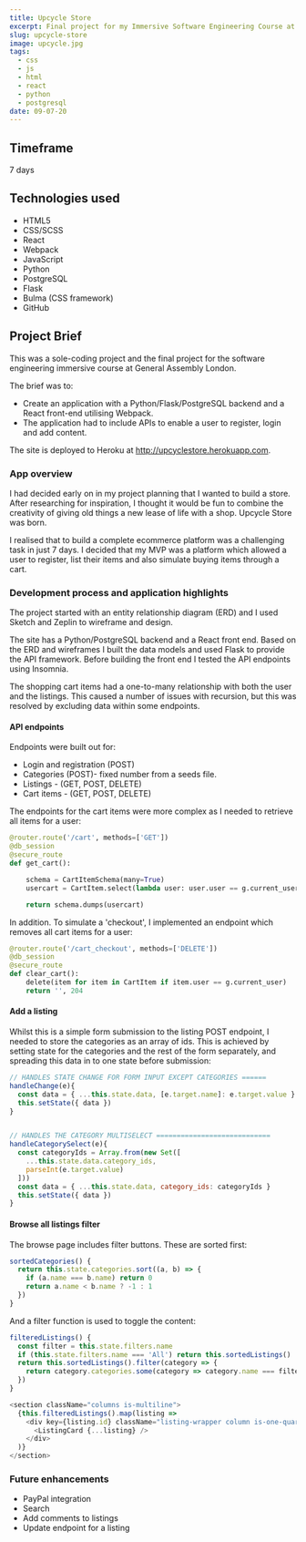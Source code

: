 ```yaml
---
title: Upcycle Store
excerpt: Final project for my Immersive Software Engineering Course at General Assembly London.
slug: upcycle-store
image: upcycle.jpg
tags:
  - css
  - js
  - html
  - react
  - python
  - postgresql
date: 09-07-20
---
```


[githubrepo]: https://github.com/richyarwood/Upcycle-Store

## Timeframe
7 days

## Technologies used
* HTML5
* CSS/SCSS
* React
* Webpack
* JavaScript
* Python
* PostgreSQL
* Flask
* Bulma (CSS framework)
* GitHub

## Project Brief
This was a sole-coding project and the final project for the software engineering immersive course at General Assembly London.

The brief was to:
* Create an application with a Python/Flask/PostgreSQL backend and a React front-end utilising Webpack.
* The application had to include APIs to enable a user to register, login and add content.

The site is deployed to Heroku at http://upcyclestore.herokuapp.com.

### App overview

I had decided early on in my project planning that I wanted to build a store. After researching for inspiration, I thought it would be fun to combine the creativity of giving old things a new lease of life with a shop. Upcycle Store was born.

I realised that to build a complete ecommerce platform was a challenging task in just 7 days. I decided that my MVP was a platform which allowed a user to register, list their items and also simulate buying items through a cart.

### Development process and application highlights

The project started with an entity relationship diagram (ERD) and I used Sketch and Zeplin to wireframe and design.

The site has a Python/PostgreSQL backend and a React front end. Based on the ERD and wireframes I built the data models and used Flask to provide the API framework. Before building the front end I tested the API endpoints using Insomnia.

The shopping cart items had a one-to-many relationship with both the user and the listings. This caused a number of issues with recursion, but this was resolved by excluding data within some endpoints.

#### API endpoints

Endpoints were built out for:

* Login and registration (POST)
* Categories (POST)- fixed number from a seeds file.
* Listings - (GET, POST, DELETE)
* Cart items - (GET, POST, DELETE)

The endpoints for the cart items were more complex as I needed to retrieve all items for a user:

```python
@router.route('/cart', methods=['GET'])
@db_session
@secure_route
def get_cart():

    schema = CartItemSchema(many=True)
    usercart = CartItem.select(lambda user: user.user == g.current_user)

    return schema.dumps(usercart)
```

In addition. To simulate a 'checkout', I implemented an endpoint which removes all cart items for a user:

```python
@router.route('/cart_checkout', methods=['DELETE'])
@db_session
@secure_route
def clear_cart():
    delete(item for item in CartItem if item.user == g.current_user)
    return '', 204
```

#### Add a listing

Whilst this is a simple form submission to the listing POST endpoint, I needed to store the categories as an array of ids. This is achieved by setting state for the categories and the rest of the form separately, and spreading this data in to one state before submission:

```js
// HANDLES STATE CHANGE FOR FORM INPUT EXCEPT CATEGORIES ======
handleChange(e){
  const data = { ...this.state.data, [e.target.name]: e.target.value }
  this.setState({ data })
}


// HANDLES THE CATEGORY MULTISELECT ============================
handleCategorySelect(e){
  const categoryIds = Array.from(new Set([
    ...this.state.data.category_ids,
    parseInt(e.target.value)
  ]))
  const data = { ...this.state.data, category_ids: categoryIds }
  this.setState({ data })
}
```

#### Browse all listings filter

The browse page includes filter buttons. These are sorted first:

```js
sortedCategories() {
  return this.state.categories.sort((a, b) => {
    if (a.name === b.name) return 0
    return a.name < b.name ? -1 : 1
  })
}
```

And a filter function is used to toggle the content:

```js
filteredListings() {
  const filter = this.state.filters.name
  if (this.state.filters.name === 'All') return this.sortedListings()
  return this.sortedListings().filter(category => {
    return category.categories.some(category => category.name === filter)
  })
}

<section className="columns is-multiline">
  {this.filteredListings().map(listing =>
    <div key={listing.id} className="listing-wrapper column is-one-quarter">
      <ListingCard {...listing} />
    </div>
  )}
</section>
```

### Future enhancements
* PayPal integration
* Search
* Add comments to listings
* Update endpoint for a listing